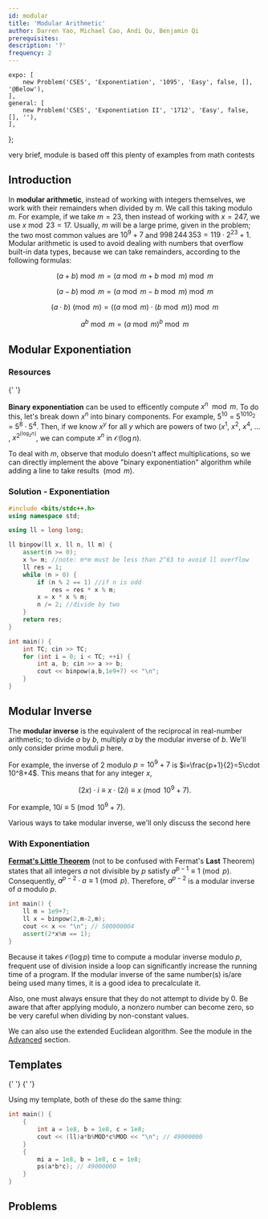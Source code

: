 ```yaml
---
id: modular
title: 'Modular Arithmetic'
author: Darren Yao, Michael Cao, Andi Qu, Benjamin Qi
prerequisites:
description: '?'
frequency: 2
---
```



	expo: [
		new Problem('CSES', 'Exponentiation', '1095', 'Easy', false, [], '@Below'),
	],
	general: [
		new Problem('CSES', 'Exponentiation II', '1712', 'Easy', false, [], ''),
	],
};

<!-- kat: [new Problem('Kattis', 'Modular Arithmetic', 'modulararithmetic')], -->

<!-- <Resource source="CF" title="CodeNCode - Number Theory Course" url="77137">lots of advanced stuff you don't need to know at this level</Resource>
   -->

<Resources>
	<Resource source="IUSACO" title="13.3 - Modular Arithmetic">
		very brief, module is based off this
	</Resource>
	<Resource
		source="David Altizio"
		title="Modular Arithmetic"
		url="https://davidaltizio.web.illinois.edu/ModularArithmetic.pdf"
		starred
	>
		plenty of examples from math contests
	</Resource>
	<Resource source="CPH" title="21.2 - Modular Arithmetic" starred></Resource>
	<Resource source="PAPS" title="16.4 - Modular Arithmetic"></Resource>
</Resources>

## Introduction

<!-- Some silver problems involve $10^9+7$, should this be introduced in silver? -->

In **modular arithmetic**, instead of working with integers themselves, we work with their remainders when divided by $m$. We call this taking modulo $m$. For example, if we take $m = 23$, then instead of working with $x = 247$, we use $x \bmod 23 = 17$. Usually, $m$ will be a large prime, given in the problem; the two most common values are $10^9 + 7$ and $998\,244\,353=119\cdot 2^{23}+1$. Modular arithmetic is used to avoid dealing with numbers that overflow built-in data types, because we can take remainders, according to the following formulas:

$$
(a+b) \bmod m = (a \bmod m + b \bmod m) \bmod m
$$

$$
(a-b) \bmod m = (a \bmod m - b \bmod m) \bmod m
$$

$$
(a \cdot b) \pmod{m} = ((a \bmod m) \cdot (b \bmod m)) \bmod m
$$

$$
a^b \bmod {m} = (a \bmod m)^b \bmod m
$$

## Modular Exponentiation

<FocusProblem problem={problems.expo[0]} />

### Resources

<Resources>
	<Resource
		source="cp-algo"
		title="Binary Exponentiation"
		url="algebra/binary-exp.html"
	>
		{' '}
	</Resource>
</Resources>

**Binary exponentiation** can be used to efficently compute $x ^ n \mod m$. To do this, let's break down $x ^ n$ into binary components. For example, $5 ^ {10}$ = $5 ^ {1010_2}$ = $5 ^ 8 \cdot 5 ^ 4$. Then, if we know $x ^ y$ for all $y$ which are powers of two ($x ^ 1$, $x ^ 2$, $x ^ 4$, $\dots$ , $x ^ {2^{\lfloor{\log_2n} \rfloor}}$, we can compute $x ^ n$ in $\mathcal{O}(\log n)$.

To deal with $m$, observe that modulo doesn't affect multiplications, so we can directly implement the above "binary exponentiation" algorithm while adding a line to take results $\pmod m$.

<!--
Finally, since $x ^ y$ for some $y \neq 1$ equals $x ^ {y - 1}$, and $x$ otherwise, we can compute these sums efficently.  -->

### Solution - Exponentiation

<Spoiler title="Solution">

<LanguageSection>

<CPPSection>

```cpp
#include <bits/stdc++.h>
using namespace std;

using ll = long long;

ll binpow(ll x, ll n, ll m) {
	assert(n >= 0);
	x %= m; //note: m*m must be less than 2^63 to avoid ll overflow
	ll res = 1;
	while (n > 0) {
		if (n % 2 == 1) //if n is odd
			res = res * x % m;
		x = x * x % m;
		n /= 2; //divide by two
	}
	return res;
}

int main() {
	int TC; cin >> TC;
	for (int i = 0; i < TC; ++i) {
		int a, b; cin >> a >> b;
		cout << binpow(a,b,1e9+7) << "\n";
	}
}
```

</CPPSection>

</LanguageSection>

</Spoiler>

## Modular Inverse

The **modular inverse** is the equivalent of the reciprocal in real-number arithmetic; to divide $a$ by $b$, multiply $a$ by the modular inverse of $b$. We'll only consider prime moduli $p$ here.

For example, the inverse of $2$ modulo $p=10^9+7$ is $i=\frac{p+1}{2}=5\cdot 10^8+4$. This means that for any integer $x$,

$$
(2x)\cdot i\equiv x\cdot (2i)\equiv x\pmod{10^9+7}.
$$

For example, $10i\equiv 5\pmod{10^9+7}$.

<!-- #### Example: Sprinkers 2

There aren't many good examples of Modular Inverses in USACO. One problem where it was useful was the platinum problem "Sprinkers 2".

<FocusProblem problem={problems.dp[2]} />

For the sake of example, we'll skip the details of this problem. Also, if you want to attempt it yourself, you should probably do that first. In this problem, our DP transition relies on dividing our answer at some state by $2$, under a prime moduli.

To perform this, we'll instead multiply by $500000004$ or the modular inverse of $2$, and take it under the prime moduli for the same result.
 -->

<!-- To find a modular inverse of some number modulo $p$, simply raise it to the power of $p-2$. -->

<Resources>
	<Resource
		source="cp-algo"
		title="Modular Multiplicative Inverse"
		url="algebra/module-inverse.html"
		starred
	>
		Various ways to take modular inverse, we'll only discuss the second here
	</Resource>
</Resources>

### With Exponentiation

[**Fermat's Little Theorem**](https://en.wikipedia.org/wiki/Fermat%27s_little_theorem) (not to be confused with Fermat's **Last** Theorem) states that all integers $a$ not divisible by $p$ satisfy $a^{p - 1} \equiv 1 \pmod{p}$. Consequently, $a^{p-2} \cdot a \equiv 1 \pmod{p}$. Therefore, $a^{p - 2}$ is a modular inverse of $a$ modulo $p$.

```cpp
int main() {
	ll m = 1e9+7;
	ll x = binpow(2,m-2,m);
	cout << x << "\n"; // 500000004
	assert(2*x%m == 1);
}
```

Because it takes $\mathcal{O}(\log p)$ time to compute a modular inverse modulo $p$, frequent use of division inside a loop can significantly increase the running time of a program. If the modular inverse of the same number(s) is/are being used many times, it is a good idea to precalculate it.

Also, one must always ensure that they do not attempt to divide by 0. Be aware that after applying modulo, a nonzero number can become zero, so be very careful when dividing by non-constant values.

<Optional title="Another Way to Compute Modular Inverses">

We can also use the extended Euclidean algorithm. See the module in the [Advanced](/adv/extend-euclid) section.

</Optional>

## Templates

<Resources>
	<Resource
		source="Benq"
		title="ModInt"
		url="https://github.com/bqi343/USACO/blob/master/Implementations/content/number-theory%20(11.1)/Modular%20Arithmetic/ModInt.h"
	>
		{' '}
	</Resource>
	<Resource
		source="Benq"
		title="ModIntShort"
		url="https://github.com/bqi343/USACO/blob/master/Implementations/content/number-theory%20(11.1)/Modular%20Arithmetic/ModIntShort.h"
	>
		{' '}
	</Resource>
</Resources>

Using my template, both of these do the same thing:

```cpp
int main() {
	{
		int a = 1e8, b = 1e8, c = 1e8;
		cout << (ll)a*b%MOD*c%MOD << "\n"; // 49000000
	}
	{
		mi a = 1e8, b = 1e8, c = 1e8;
		ps(a*b*c); // 49000000
	}
}
```

## Problems

<IncompleteSection />

<Problems problems={problems.general} />
